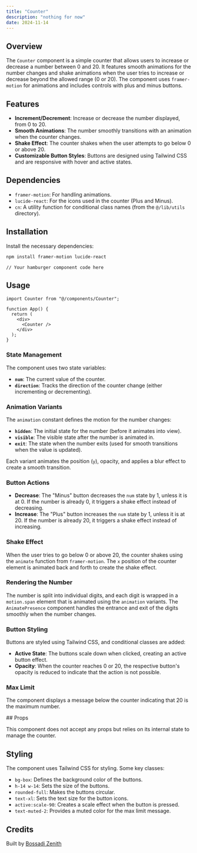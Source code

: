 ```yaml
---
title: "Counter"
description: "nothing for now"
date: 2024-11-14
---
```


<ComponentPreview name="counter-cards" />

## Overview

The `Counter` component is a simple counter that allows users to increase or decrease a number between 0 and 20. It features smooth animations for the number changes and shake animations when the user tries to increase or decrease beyond the allowed range (0 or 20). The component uses `framer-motion` for animations and includes controls with plus and minus buttons.

## Features

- **Increment/Decrement**: Increase or decrease the number displayed, from 0 to 20.
- **Smooth Animations**: The number smoothly transitions with an animation when the counter changes.
- **Shake Effect**: The counter shakes when the user attempts to go below 0 or above 20.
- **Customizable Button Styles**: Buttons are designed using Tailwind CSS and are responsive with hover and active states.

## Dependencies

- `framer-motion`: For handling animations.
- `lucide-react`: For the icons used in the counter (Plus and Minus).
- `cn`: A utility function for conditional class names (from the `@/lib/utils` directory).

## Installation

Install the necessary dependencies:

```bash
npm install framer-motion lucide-react
```

```tsx file=<rootDir>/fg/cards/counter.tsx
// Your hamburger component code here
```

## Usage

```tsx
import Counter from "@/components/Counter";

function App() {
  return (
    <div>
      <Counter />
    </div>
  );
}
```

<Steps>

### State Management

The component uses two state variables:

- **`num`**: The current value of the counter.
- **`direction`**: Tracks the direction of the counter change (either incrementing or decrementing).

### Animation Variants

The `animation` constant defines the motion for the number changes:

- **`hidden`**: The initial state for the number (before it animates into view).
- **`visible`**: The visible state after the number is animated in.
- **`exit`**: The state when the number exits (used for smooth transitions when the value is updated).

Each variant animates the position (`y`), opacity, and applies a blur effect to create a smooth transition.

### Button Actions

- **Decrease**: The "Minus" button decreases the `num` state by 1, unless it is at 0. If the number is already 0, it triggers a shake effect instead of decreasing.
- **Increase**: The "Plus" button increases the `num` state by 1, unless it is at 20. If the number is already 20, it triggers a shake effect instead of increasing.

### Shake Effect

When the user tries to go below 0 or above 20, the counter shakes using the `animate` function from `framer-motion`. The `x` position of the counter element is animated back and forth to create the shake effect.

### Rendering the Number

The number is split into individual digits, and each digit is wrapped in a `motion.span` element that is animated using the `animation` variants. The `AnimatePresence` component handles the entrance and exit of the digits smoothly when the number changes.

### Button Styling

Buttons are styled using Tailwind CSS, and conditional classes are added:

- **Active State**: The buttons scale down when clicked, creating an active button effect.
- **Opacity**: When the counter reaches 0 or 20, the respective button's opacity is reduced to indicate that the action is not possible.

### Max Limit

The component displays a message below the counter indicating that 20 is the maximum number.

</Steps>
## Props

This component does not accept any props but relies on its internal state to manage the counter.

## Styling

The component uses Tailwind CSS for styling. Some key classes:

- `bg-box`: Defines the background color of the buttons.
- `h-14 w-14`: Sets the size of the buttons.
- `rounded-full`: Makes the buttons circular.
- `text-xl`: Sets the text size for the button icons.
- `active:scale-90`: Creates a scale effect when the button is pressed.
- `text-muted-2`: Provides a muted color for the max limit message.

## Credits

Built by [Bossadi Zenith](https://github.com/code-env)
